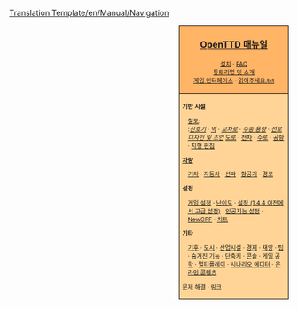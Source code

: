 <noinclude>[[Translation:Template/en/Manual/Navigation]]</noinclude><noinclude></noinclude>
<div style="float:right; padding-left:12px; background:#ffffff;">
<div style="border:1px solid #000000; background:#ffb466; padding:5px; -moz-border-radius-topleft:5px; -moz-border-radius-topright:5px; font-size: 12pt;">
<center><strong><font size="3">[[ko/Manual/Main Page|OpenTTD 매뉴얼]]</font></strong></center>
<div style="font-size: 8pt; text-align: center;">
[[ko/Manual/설치|설치]] &middot; 
[[ko/Archive/Community/FAQ|FAQ]]<br />
[[ko/Manual/Tutorial/Main Page|튜토리얼 및 소개]]<br />
[[ko/Manual/게임 인터페이스|게임 인터페이스]] &middot; 
[[ko/읽어주세요.txt|읽어주세요.txt]]
</div>
</div>
<div style="border:1px solid black; border-top-width: 0px; background:#ffd496; padding:5px; -moz-border-radius-bottomleft:5px; -moz-border-radius-bottomright:8px; font-size: 8pt;">

<div style="width: 186px">
'''기반 시설'''
<div style="margin-left:10px;">
[[ko/Manual/철도 건설|철도]]: <br />
:''[[ko/Manual/신호기|신호기]]'' &middot; ''[[ko/Manual/철도 역|역]]'' &middot; ''[[ko/Community/Junctionary/Main Page|교차로]]'' &middot; ''[[ko/선로 수송 용량|수송 용량]]'' &middot; ''[[ko/선로 디자인|선로 디자인 및 조언]]''
[[ko/도로 건설|도로]] &middot; [[ko/전차|전차]] &middot; [[ko/수로 건설|수로]] &middot; [[ko/공항 건설|공항]] &middot; [[ko/지형 편집|지형 편집]]
</div>
</div>

<div style="width: 186px">
'''[[ko/차량|차량]]'''
<div style="margin-left:10px;">
[[ko/Manual/기차|기차]] &middot; [[ko/자동차|자동차]] &middot; [[ko/선박|선박]] &middot;
[[ko/항공기|항공기]] &middot; [[ko/경로|경로]]
</div>
</div>

<div style="width: 186px">
'''설정'''
<div style="margin-left:10px;">
[[ko/게임 설정 창|게임 설정]] &middot; [[ko/난이도|난이도]] &middot; [[ko/Archive/Manual/Settings/설정|설정 (1.4.4 이전에서 고급 설정)]] &middot; [[ko/인공지능 설정|인공지능 설정]] &middot;
[[ko/NewGRF|NewGRF]] &middot; [[ko/치트|치트]]
</div>
</div>

<div style="width: 186px">
'''기타'''<br />
<div style="margin-left:10px;">
[[ko/Manual/기후|기후]] &middot; [[ko/도시|도시]] &middot; [[ko/산업시설|산업시설]] &middot; [[ko/경제|경제]] &middot;
[[ko/재앙|재앙]] &middot; [[ko/팁|팁]] &middot;
[[ko/숨겨진 기능|숨겨진 기능]] &middot; [[ko/Manual/단축키|단축키]] &middot;
[[ko/콘솔|콘솔]] &middot; [[ko/게임 공학|게임 공학]] &middot;
[[ko/멀티플레이|멀티플레이]] &middot; [[ko/시나리오 에디터|시나리오 에디터]] &middot;
[[ko/온라인 콘텐츠|온라인 콘텐츠]]
</div>
</div>

[[ko/문제 해결|문제 해결]] &middot; [[ko/링크|링크]]
</div>
</div>
<includeonly>[[Category:en/Manual/Manual|{{PAGENAME}}]]</includeonly>